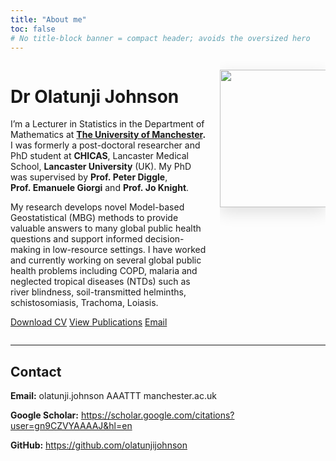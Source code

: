 ```yaml
---
title: "About me"
toc: false
# No title-block banner = compact header; avoids the oversized hero
---
```


::::: columns
::: {.column width="65%"}
# Dr Olatunji Johnson

I'm a Lecturer in Statistics in the Department of Mathematics at [**The University of Manchester**](https://www.manchester.ac.uk/)**.** I was formerly a post-doctoral researcher and PhD student at **CHICAS**, Lancaster Medical School, **Lancaster University** (UK). My PhD was supervised by **Prof. Peter Diggle**, **Prof. Emanuele Giorgi** and **Prof. Jo Knight**.

My research develops novel Model-based Geostatistical (MBG) methods to provide valuable answers to many global public health questions and support informed decision-making in low-resource settings. I have worked and currently working on
several global public health problems including COPD, malaria and neglected tropical diseases (NTDs) such as river blindness, soil-transmitted helminths, schistosomiasis, Trachoma, Loiasis.

[Download CV](files/cv.pdf){.btn .btn-primary .me-2} [View Publications](/publications/){.btn .btn-outline-secondary .me-2} [Email](mailto:olatunjijohnson21111@gmail.com){.btn .btn-outline-secondary}
:::

::: {.column width="35%"}
![](images/profile.jpg){.rounded-circle width="220" fig-align="center" style="box-shadow:0 8px 24px rgba(0,0,0,.12);"}
:::
:::::

------------------------------------------------------------------------

## Contact

**Email:** olatunji.johnson AAATTT manchester.ac.uk

**Google Scholar:** <https://scholar.google.com/citations?user=gn9CZVYAAAAJ&hl=en>

**GitHub:** <https://github.com/olatunjijohnson>
